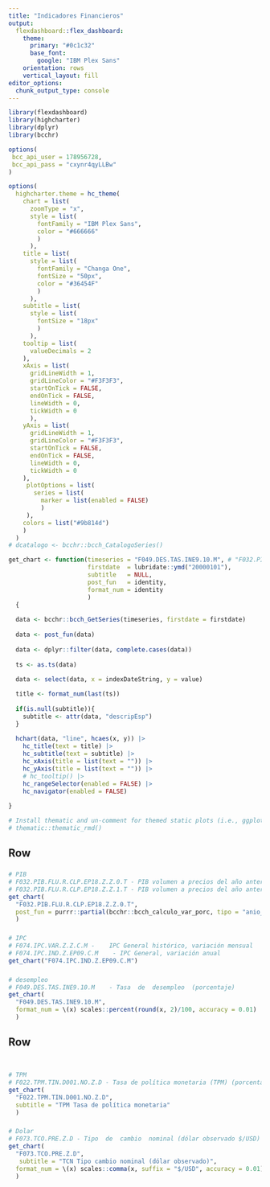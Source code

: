 ```yaml
---
title: "Indicadores Financieros"
output: 
  flexdashboard::flex_dashboard:
    theme:
      primary: "#0c1c32"
      base_font:
        google: "IBM Plex Sans"
    orientation: rows
    vertical_layout: fill
editor_options: 
  chunk_output_type: console
---
```


```r
library(flexdashboard)
library(highcharter)
library(dplyr)
library(bcchr)

options(
 bcc_api_user = 178956728,
 bcc_api_pass = "cxynr4qyLLBw"
)

options(
  highcharter.theme = hc_theme(
    chart = list(
      zoomType = "x",
      style = list(
        fontFamily = "IBM Plex Sans",
        color = "#666666"
        )
      ),
    title = list(
      style = list(
        fontFamily = "Changa One",
        fontSize = "50px",
        color = "#36454F"
        )
      ),
    subtitle = list(
      style = list(
        fontSize = "18px"
        )
      ),
    tooltip = list(
      valueDecimals = 2
    ),
    xAxis = list(
      gridLineWidth = 1,
      gridLineColor = "#F3F3F3",
      startOnTick = FALSE,
      endOnTick = FALSE,
      lineWidth = 0,
      tickWidth = 0
      ),
    yAxis = list(
      gridLineWidth = 1,
      gridLineColor = "#F3F3F3",
      startOnTick = FALSE,
      endOnTick = FALSE,
      lineWidth = 0,
      tickWidth = 0
    ),
     plotOptions = list(
       series = list(
         marker = list(enabled = FALSE)
         )
     ),
    colors = list("#9b814d")
    )
  )
# dcatalogo <- bcchr::bcch_CatalogoSeries()

get_chart <- function(timeseries = "F049.DES.TAS.INE9.10.M", # "F032.PIB.FLU.R.CLP.EP18.Z.Z.0.T",
                      firstdate  = lubridate::ymd("20000101"),
                      subtitle   = NULL,
                      post_fun   = identity,
                      format_num = identity
                      )
  {
  
  data <- bcchr::bcch_GetSeries(timeseries, firstdate = firstdate)
  
  data <- post_fun(data)
  
  data <- dplyr::filter(data, complete.cases(data))
  
  ts <- as.ts(data)
  
  data <- select(data, x = indexDateString, y = value)

  title <- format_num(last(ts))
  
  if(is.null(subtitle)){
    subtitle <- attr(data, "descripEsp")
  }
  
  hchart(data, "line", hcaes(x, y)) |>
    hc_title(text = title) |>
    hc_subtitle(text = subtitle) |>
    hc_xAxis(title = list(text = "")) |>
    hc_yAxis(title = list(text = "")) |>
    # hc_tooltip() |>
    hc_rangeSelector(enabled = FALSE) |>
    hc_navigator(enabled = FALSE)
  
}

# Install thematic and un-comment for themed static plots (i.e., ggplot2)
# thematic::thematic_rmd()
```

Row 
-----------------------------------------------------------------------

###

```r
# PIB
# F032.PIB.FLU.R.CLP.EP18.Z.Z.0.T - PIB volumen a precios del año anterior encadenado
# F032.PIB.FLU.R.CLP.EP18.Z.Z.1.T - PIB volumen a precios del año anterior encadenado (desestacionalizado)
get_chart(
  "F032.PIB.FLU.R.CLP.EP18.Z.Z.0.T", 
  post_fun = purrr::partial(bcchr::bcch_calculo_var_porc, tipo = "anio_anterior")
  )
```

###

```r
# IPC
# F074.IPC.VAR.Z.Z.C.M -	IPC General histórico, variación mensual
# F074.IPC.IND.Z.EP09.C.M	 - IPC General, variación anual
get_chart("F074.IPC.IND.Z.EP09.C.M")
```

###

```r
# desempleo
# F049.DES.TAS.INE9.10.M	- Tasa  de  desempleo  (porcentaje)
get_chart(
  "F049.DES.TAS.INE9.10.M",
  format_num = \(x) scales::percent(round(x, 2)/100, accuracy = 0.01)
  )
```

Row
-----------------------------------------------------------------------

###

```r

```

###

```r
# TPM
# F022.TPM.TIN.D001.NO.Z.D - Tasa de política monetaria (TPM) (porcentaje)
get_chart(
  "F022.TPM.TIN.D001.NO.Z.D",
  subtitle = "TPM Tasa de política monetaria"
  )
```

###

```r
# Dolar
# F073.TCO.PRE.Z.D - Tipo  de  cambio  nominal (dólar observado $/USD)        
get_chart(
  "F073.TCO.PRE.Z.D",
   subtitle = "TCN Tipo cambio nominal (dólar observado)",
  format_num = \(x) scales::comma(x, suffix = "$/USD", accuracy = 0.01)
  )
```


